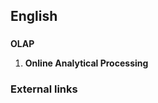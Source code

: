 ==English==
==={{acronym}}===
'''OLAP'''

# {{computing}} '''Online Analytical Processing'''

===External links===
{{pedialite}}